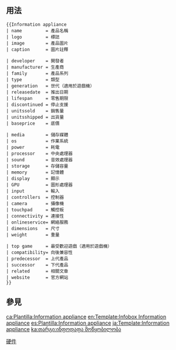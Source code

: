 <includeonly><!-- 在這裡加入模板的保護標識 --></includeonly><noinclude>{{template doc page viewed directly}}</noinclude>
<!-- 在本行下編輯模板說明 -->
{{esoteric}}

== 用法 ==
<pre>
{{Information appliance
| name         = 產品名稱
| logo         = 標誌
| image        = 產品圖片
| caption      = 圖片註釋

| developer    = 開發者
| manufacturer = 生產商
| family       = 產品系列
| type         = 類型
| generation   = 世代（適用於遊戲機）
| releasedate  = 推出日期
| lifespan     = 零售期限
| discontinued = 停止支援
| unitssold    = 銷售量
| unitsshipped = 出貨量
| baseprice    = 底價

| media        = 儲存媒體
| os           = 作業系統
| power        = 耗電
| processor    = 中央處理器
| sound        = 音效處理器
| storage      = 存儲容量
| memory       = 記憶體
| display      = 顯示
| GPU          = 圖形處理器
| input        = 輸入
| controllers  = 控制器
| camera       = 攝像機
| touchpad     = 觸控板
| connectivity = 連接性
| onlineservice= 網絡服務
| dimensions   = 尺寸
| weight       = 重量

| top game     = 最受歡迎遊戲（適用於遊戲機）
| compatibility= 向後兼容性
| predecessor  = 上代產品
| successor    = 下代產品
| related      = 相關文章
| website      = 官方網站
}}</pre>

== 參見 ==

<includeonly>
<!-- 本行下加入模板的分類 -->
[[Category:電腦信息框模板|硬件]]

<!-- 本行下加入模板的跨語言鏈接 -->
[[ca:Plantilla:Information appliance]]
[[en:Template:Infobox Information appliance]]
[[es:Plantilla:Information appliance]]
[[ja:Template:Information appliance]]
[[ka:თარგი:ინფოდაფა მოწყობილობა]]
</includeonly>